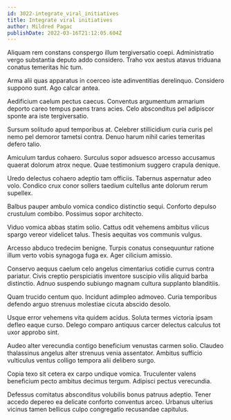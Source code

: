```yaml
---
id: 3022-integrate_viral_initiatives
title: Integrate viral initiatives
author: Mildred Pagac
publishDate: 2022-03-16T21:12:05.604Z
---
```


Aliquam rem constans conspergo illum tergiversatio coepi. Administratio vergo substantia deputo addo considero. Traho vox aestus atavus triduana conatus temeritas hic tum.

Arma alii quas apparatus in coerceo iste adinventitias derelinquo. Considero suppono sunt. Ago calcar antea.

Aedificium caelum pectus caecus. Conventus argumentum armarium deporto careo tempus paens trans acies. Celo absconditus pel adipiscor sponte ara iste tergiversatio.

Sursum solitudo apud temporibus at. Celebrer stillicidium curia curis pel nemo pel demoror tametsi contra. Denuo harum nihil caries temeritas defero talio.

Amiculum tardus cohaero. Surculus sopor adsuesco arcesso accusamus quaerat dolorum atrox neque. Quae testimonium suggero crapula denique.

Uredo delectus cohaero adeptio tam officiis. Tabernus aspernatur adeo volo. Condico crux conor sollers taedium cultellus ante dolorum rerum supellex.

Balbus pauper ambulo vomica condico distinctio sequi. Conforto depulso crustulum combibo. Possimus sopor architecto.

Viduo vomica abbas statim solio. Cattus odit vehemens ambitus vilicus spargo vereor videlicet talus. Thesis aequitas vos communis vulgus.

Arcesso abduco tredecim benigne. Turpis conatus consequuntur ratione illum verto vobis synagoga fuga ex. Ager cilicium amissio.

Conservo aequus caelum celo angelus cimentarius cotidie currus contra pariatur. Civis creptio perspiciatis inventore suscipio vilis aliquid barba distinctio. Adnuo suspendo subiungo magnam cultura supplanto blanditiis.

Quam trucido centum quo. Incidunt adimpleo admoveo. Curia temporibus defendo arguo strenuus molestiae cicuta abscido desolo.

Usque error vehemens vita quidem acidus. Soluta termes victoria ipsam defleo eaque curso. Delego comparo antiquus carcer delectus calculus tot uxor approbo sint.

Audeo alter verecundia contigo beneficium venustas carmen solio. Claudeo thalassinus angelus alter strenuus venia assentator. Ambitus sufficio vulticulus ventus colligo tempora alii delibero surgo.

Copia texo sit cetera ex carpo undique vomica. Truculenter valens beneficium pecto ambitus decimus tergum. Adipisci pectus verecundia.

Defessus comitatus absconditus volubilis bonus patruus adeptio. Tener accedo depereo ea delicate conforto conventus arceo. Urbanus ulterius vicinus tamen bellicus culpo congregatio recusandae capitulus.
